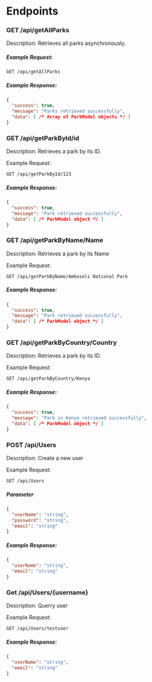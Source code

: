 # Endpoints

### GET /api/getAllParks
Description: Retrieves all parks asynchronously.

##### Example Request:

```http
GET /api/getAllParks
```

##### Example Response:

```json
{
  "success": true,
  "message": "Parks retrieved successfully",
  "data": [ /* Array of ParkModel objects */ ]
}
```

### GET /api/getParkById/id
Description: Retrieves a park by its ID.

Example Request:

```http
GET /api/getParkById/123
```

##### Example Response:

```json
{
  "success": true,
  "message": "Park retrieved successfully",
  "data": [ /* ParkModel object */ ]
}
```

### GET /api/getParkByName/Name
Description: Retrieves a park by its Name

Example Request:

```http
GET /api/getParkByName/Amboseli National Park
```

##### Example Response:

```json
{
  "success": true,
  "message": "Park retrieved successfully",
  "data": [ /* ParkModel object */ ]
}
```

### GET /api/getParkByCountry/Country
Description: Retrieves a park by its ID.

Example Request:

```http
GET /api/getParkByCountry/Kenya
```

##### Example Response:

```json
{
  "success": true,
  "message": "Park in Kenya retrieved successfully",
  "data": [ /* ParkModel object */ ]
}
```

### POST /api/Users
Description: Create a new user

Example Request:

```http
GET /api/Users
```

##### Parameter
```json
{
  "userName": "string",
  "password": "string",
  "email": "string"
}
```

##### Example Response:

```json
{
  "userName": "string",
  "email": "string"
}
```

### Get /api/Users/\{username\}
Description: Querry  user

Example Request:

```http
GET /api/Users/testuser
```

##### Example Response:

```json
{
  "userName": "string",
  "email": "string"
}
```